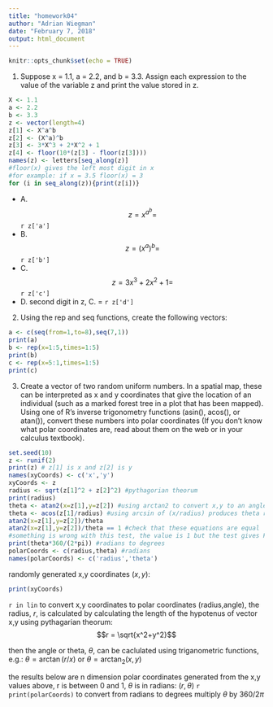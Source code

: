 ```yaml
---
title: "homework04"
author: "Adrian Wiegman"
date: "February 7, 2018"
output: html_document
---
```


```r
knitr::opts_chunk$set(echo = TRUE)
```

1. Suppose x = 1.1, a = 2.2, and b = 3.3. Assign each expression to the value of the variable z and print the value stored in z.
```r
X <- 1.1
a <- 2.2
b <- 3.3
z <- vector(length=4)
z[1] <- X^a^b
z[2] <- (X^a)^b
z[3] <- 3*X^3 + 2*X^2 + 1
z[4] <- floor(10*(z[3] - floor(z[3]))) 
names(z) <- letters[seq_along(z)]
#floor(x) gives the left most digit in x
#for example: if x = 3.5 floor(x) = 3 
for (i in seq_along(z)){print(z[i])}
```
- A. $$ z = x^{a^{b}} = $$ `r z['a']`
- B. $$ z = (x^a)^b = $$  `r z['b']`
- C. $$z = 3x^3 + 2x^2 + 1 = $$ `r z['c']`
- D. second digit in z, C. = `r z['d']`

2. Using the rep and seq functions, create the following vectors:
```r
a <- c(seq(from=1,to=8),seq(7,1))
print(a)
b <- rep(x=1:5,times=1:5)
print(b)
c <- rep(x=5:1,times=1:5)
print(c)
```

3. Create a vector of two random uniform numbers. In a spatial map, these can be interpreted as x and y coordinates that give the location of an individual (such as a marked forest tree in a plot that has been mapped). Using one of R’s inverse trigonometry functions (asin(), acos(), or atan()), convert these numbers into polar coordinates (If you don’t know what polar coordinates are, read about them on the web or in your calculus textbook).
```r
set.seed(10)
z <- runif(2)
print(z) # z[1] is x and z[2] is y
names(xyCoords) <- c('x','y')
xyCoords <- z
radius <- sqrt(z[1]^2 + z[2]^2) #pythagorian theorum
print(radius)
theta <- atan2(x=z[1],y=z[2]) #using arctan2 to convert x,y to an angle
theta <- acos(z[1]/radius) #using arcsin of (x/radius) produces theta relative to 0,1
atan2(x=z[1],y=z[2])/theta 
atan2(x=z[1],y=z[2])/theta == 1 #check that these equations are equal
#something is wrong with this test, the value is 1 but the test gives FALSE
print(theta*360/(2*pi)) #radians to degrees
polarCoords <- c(radius,theta) #radians
names(polarCoords) <- c('radius','theta')
```

randomly generated x,y coordinates $(x,y):$ 
```r
print(xyCoords)
```
`r in lin`
to convert x,y coordinates to polar coordinates (radius,angle), the radius, $r$, is calculated by calculating the length of the hypotenus of vector x,y using pythagarian theorum:
$$r = \sqrt{x^2+y^2}$$

then the angle or theta, $\theta$, can be caclulated using triganometric functions, e.g.: 
$\theta = \arctan{(r/x)}$ or $\theta = \arctan_2{(x,y)}$

the results below are n dimension polar coordinates generated from the x,y values above, r is between 0 and 1, $\theta$ is in radians:
$(r,\theta)$ `r print(polarCoords)`
to convert from radians to degrees multiply $\theta$ by $360/2\pi$



